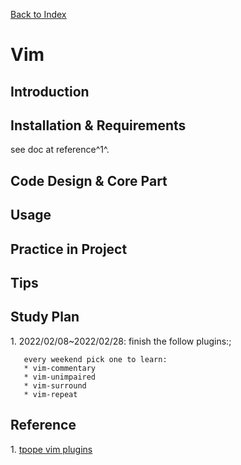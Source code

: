 <u>[[/index|Back to Index]]</u>

= Vim =

== Introduction ==

== Installation & Requirements ==
see doc at reference^1^.

== Code Design & Core Part ==

== Usage ==

== Practice in Project==

== Tips ==

== Study Plan ==
1. 2022/02/08~2022/02/28: finish the follow plugins:;
    every weekend pick one to learn:
    * vim-commentary
    * vim-unimpaired
    * vim-surround
    * vim-repeat

== Reference ==
1. [[https://github.com/tpope/|tpope vim plugins]]

